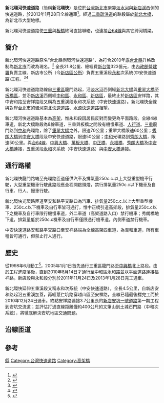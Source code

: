 {{Infobox Taiwan Road
|name=新北環河快速道路
|enname=New Taipei Huanhe Expressway
|level=市區快速道路
|length=21.8
|lastext=2013年1月28日
|speedhigh=50～70
|start=[[新北市|新北市]][[三重區|三重區]]龍門路
|end=新北市[[新店區|新店區]]安祥路
|junc=[[File:TW_PHW64.svg|20px]][[江子翠交流道|江子翠交流道]]
|img=New Taipei Bridge.jpg
}}

'''新北環河快速道路'''（簡稱'''新北環快'''）是位於[[台灣|台灣]][[新北市|新北市]]緊靠[[淡水河|淡水河]]與[[新店溪|新店溪]]西側的快速道路，於2013年1月28日全線通車<ref>{{cite web|author=施協源、徐敬芸|date=2013-01-28|title=環快28日通車 三重-新店僅19分鐘|publisher=TVBS新聞台|accessdate=2013-01-17|url=https://www.youtube.com/watch?v=x_NUZT1YpnY|archive-date=2020-02-26|archive-url=https://web.archive.org/web/20200226164140/https://www.youtube.com/watch?v=x_NUZT1YpnY&gl=US&hl=en|dead-url=no}}</ref>。經過[[二重疏洪道|二重疏洪道]]的路段屬於[[新北大橋|新北大橋]]，為新北市大型地標。

新北環河快速道路使[[三重區|三重]]與[[板橋區_(新北市)|板橋]]終可直接聯絡，也連接[[台64線|台64線]]與其它跨河橋梁。

==簡介==
新北環河快速道路原名“台北縣側環河快速道路”，為符合2010年底[[台北縣_(1945年－2010年)|台北縣]]升格改制為[[新北市|新北市]]而改為現名。<ref>{{cite web|author=吳文良、黃福其|date=2010-07-29|title=新北大橋 機車限速15公里|publisher=聯合報|accessdate=2010-07-29|url=http://ljb-0001.blogspot.tw/2012/11/100729-01.html|archive-date=2017-08-29|archive-url=https://web.archive.org/web/20170829170510/https://ljb-0001.blogspot.tw/2012/11/100729-01.html|dead-url=no}}</ref> 全長21.8公里、總經費[[新台幣|新台幣]]323億元，由[[內政部營建署|內政部營建署]]負責主線、新店市公所（今[[新店區|新店區]][[公所_(中華民國)|公所]]）負責五重溪段[[永和區|永和]]次系統(中安快速道路)工程。<ref>{{cite web|author=|date=2010-07-28|title=新北環河快速道路 預計8月14日通車|publisher=臺北縣政府交通局|accessdate=2010-07-31|url=http://www.ntpc.gov.tw/web/News?command=showDetail&postId=204789}}{{Dead link|date=2018年7月 |bot=InternetArchiveBot |fix-attempted=no }}</ref><ref name="tpc">{{cite web|author=|date=|title=臺北都會區環河快速道路臺北縣側建設計畫|publisher=臺北縣交通局|accessdate=2010-07-29|url=http://www.traffic.ntpc.gov.tw/_file/1559/SG/25444/D.html#black3|deadurl=yes|archiveurl=https://web.archive.org/web/20110502134446/http://www.traffic.ntpc.gov.tw/_file/1559/SG/25444/D.html#black3|archivedate=2011-05-02}}</ref>

新北環河快速道路路線自[[三重區|三重區]]龍門路起，沿[[淡水河|淡水河]]西側經[[新北大橋|新北大橋]]與[[重翠大橋|重翠大橋]]至[[板橋區_(新北市)|板橋區]]，並沿[[新店溪|新店溪]]西側經[[中和區|中和區]]、[[永和區|永和區]]、[[新店區|新店區]]，最終止於[[新店區|新店區]]安祥路，其中安和路至安祥路段又稱為五重溪段永和次系統（中安快速道路）。新北環快全線與對岸[[台北市|台北市]]的[[環河南北快速道路|環河南北快速道路]]、[[水源快速道路|水源快速道路]]相望。

新北環河快速道路基本為[[高架橋|高架]]，惟永和段因居民反對而變更為平面路段。全線4線車道，新北大橋路段為8線車道，三重與板橋之間設有機慢車道、[[人行道|人行道]]。[[三重區|三重]]龍門路到[[中和區|中和]]光環路，除了[[重翠大橋|重翠大橋]]之外，限速70公里；重翠大橋限速60公里；[[秀朗大橋|秀朗大橋]]到[[中安大橋|中安大橋]]段及中安快速道路，限速50公里；[[中和區|中和]]光環路到[[秀朗大橋|秀朗大橋]]，限速50公里。與[[台64線|台64線]]、[[中興大橋|中興大橋]]、[[萬板大橋|萬板大橋]]、[[中正橋|中正橋]]、[[永福橋|永福橋]]、[[秀朗大橋|秀朗大橋]]及[[中安大橋|中安大橋]]連接，五重溪段[[永和區|永和]]次系統（中安快速道路）與[[中安大橋|中安大橋]]連接。

==通行路權==
新北環快龍門路端至光環路匝道僅供汽車及排氣量250c.c.以上大型重型機車行駛，大型重型機車行駛此路段應全程開啟頭燈，禁行排氣量250c.c以下機車及自行車、行人、慢車行駛。

新北環快光環路匝道至安和路平交路口為汽車、排氣量250c.c.以上大型重型機車、250c.c以下機車及自行車皆可通行，惟中正橋引道高架段，排氣量250c.c以下之機車及自行車限行機慢車道，外二車道（高架道路入口）禁行機車；秀朗橋地下道，排氣量低於250c.c機車及自行車僅限通行機車道，內側車道禁行機車。

中安快速道路安和路平交路口至安祥路端為全線高架四車道，為混和車道，所有車種皆可通行，但禁止行人通行。

==歷史==
從1998年6月動工<ref name="libetytimes">{{cite web|author=郭顏慧|date=2010-07-29|title=新北環快三重至中和段 下月14日通車|publisher=[[自由時報|自由時報]]|accessdate=2015-11-13|url=http://news.ltn.com.tw/news/local/paper/415100|archive-date=2021-01-24|archive-url=https://web.archive.org/web/20210124100655/https://news.ltn.com.tw/news/local/paper/415100|dead-url=no}}</ref>，2005年1月1日首先通行三重區龍門路至[[中興橋|中興橋]]北上路段。由於工程進度落後，直到2010年8月14日才通行至中和區永和路並以平面道路連接福祥路。新店段與永和段分別於2011年11月24日及2013年1月28日完工通車。

新北環快延伸五重溪段又稱永和次系統（中安快速道路），全長4.5公里，自新店安和路起沿五重溪加蓋，再經薏仁坑路穿越山區至安祥路，全線已隨最後標完工而於2010年12月24日通車。終點安祥路連接3.7公里長的[[新店安坑一號道路|新店安坑一號道路]]第一期工程到安坑交流道；並評估打通直線距離僅約400公尺的文筆山到土城石門路（中和次系統），將徹底解決安坑地區交通問題。

==沿線匝道==
{{台灣公路表頭|d||新北環河快速道路}}
{{台灣公路快速道路出口|0.0|龍門路端|直接式|2005年1月1日（單向）<br>2010年8月14日（全線）|龍門路、環河北路|[[三重區|三重區]]、[[蘆洲區|蘆洲區]]|{{Fontcolor|gray|新北環河快速道路起點}}|{{Fontcolor|gray|新北環河快速道路終點}}}}
{{台灣公路快速道路出口||福德南路|匝道|2005年1月1日（單向）<br>2010年8月14日（全線）|福德南路、{{Jct|country=TWN|PH|1a}}([[台北橋|台北橋]])、三和路|三重區|{{fontcolor|gray|（僅北上出口）}}|福德南路|}}
{{台灣公路快速道路出口||重安街|匝道|2010年8月14日|重安街|三重區|{{fontcolor|gray|（僅南下入口）}}|{{fontcolor|gray|（僅南下入口）}}|}}
{{台灣公路快速道路出口||中興橋|半套鑽石型|2005年1月1日（單向）<br>2010年8月14日（全線）|{{Jct|country=TWN|CH|104}}([[中興橋|中興橋]])|[[萬華區|萬華區]]|{{fontcolor|gray|（僅北上出入）}}|萬華|}}
{{台灣公路快速道路出口||成功路|匝道<br>含新北／重翠大橋機車道出入口|2010年8月14日|{{Jct|country=TWN|CH|104}}(成功路)|三重區|{{fontcolor|gray|（僅北出南入）}}|成功路|}}
{{台灣公路設施|bri||新北大橋|新北大橋|}}
{{台灣公路快速道路出口||中興南街|內側Y型|2010年8月14日|環河路、中興南街|三重區、[[新莊區|新莊區]]|中興南街|中興南街|}}
{{台灣公路設施|bri||重翠大橋|重翠大橋|}}
{{台灣公路快速道路出口||民生路|匝道<br>含新北／重翠大橋機車道出入口|2010年8月14日|{{Jct|country=TWN|CH|106a}}(民生路)、環河路|[[板橋區_(新北市)|板橋區]]|民生路|{{fontcolor|gray|（僅南出北入）}}|}}
{{台灣公路快速道路出口||江子翠|半套鑽石型|2010年8月14日|{{Jct|country=TWN|PH-ALL|64}}（西）||{{fontcolor|gray|（僅北出南入）}}|五股|}}
{{台灣公路快速道路出口||縣民大道|匝道|2010年8月14日|[[縣民大道_(新北市)|縣民大道]]|板橋區|縣民大道|{{fontcolor|gray|（僅南出北入）}}|}}
{{台灣公路快速道路出口||萬板大橋|半套鑽石型|2010年8月14日|[[萬板大橋|萬板大橋]]|萬華區|{{fontcolor|gray|（僅北上出入）}}|萬華|}}
{{台灣公路快速道路出口||光環路|匝道|2010年8月14日|光環路|板橋區|{{fontcolor|gray|（僅北上入口）}}|{{fontcolor|gray|（僅北上入口）}}}}
{{台灣公路平交路口||中原街|平交|2010年8月14日|中原街|[[中和區|中和區]]|中原街|中原街|}}
{{台灣公路平交路口||立業路|平交|2010年8月14日|[[Image:TW_THWtp92.svg|30px]][[北92線|北92線]](立業路)|中和區|立業路|立業路|}}
{{台灣公路平交路口||福祥路|平交|2010年8月14日|福祥路|中和區|福祥路|福祥路|}}
{{台灣公路平交路口||仁愛路352巷|平交|2010年8月14日|仁愛路352巷|[[永和區|永和區]]|仁愛路352巷|仁愛路352巷|}}
{{台灣公路平交路口||環河西路二段217巷|平交|2010年8月14日|環河西路二段217巷|永和區|環河西路二段217巷|環河西路二段217巷|}}
{{台灣公路快速道路出口||保生路|匝道|2013年1月28日|保生路|永和區|{{fontcolor|gray|（僅北上出口）}}|保生路|}}
{{台灣公路快速道路出口||保安路|匝道|2013年1月28日|保安路|永和區|{{fontcolor|gray|（僅北上出口）}}|保安路|}}
{{台灣公路快速道路出口||中正橋|匝道|2013年1月28日|{{Jct|country=TWN|CH|111}}([[中正橋|中正橋]])|永和區、[[中正區_(臺北市)|中正區]]|{{fontcolor|gray|（僅北上入口）}}|{{fontcolor|gray|（僅北上入口）}}}}
{{台灣公路平交路口||光復街|平交|2013年1月28日|光復街|永和區|光復街|光復街|}}
{{台灣公路快速道路出口||永福橋|半套鑽石型|2012年7月14日|[[永福橋|永福橋]]|中正區|{{fontcolor|gray|（僅北上出入）}}|中正|}}
{{台灣公路平交路口||林森路/成功路|平交|2012年7月14日|林森路、成功路|永和區|林森路、成功路|林森路、成功路|}}
{{台灣公路平交路口||民樂街57巷|平交|2011年11月24日|民樂街57巷|永和區|民樂街57巷|民樂街57巷|}}
{{台灣公路快速道路出口||秀朗橋|單點鑽石型<ref>[https://goo.gl/maps/nN1UTaoJg5K2 出口匝道標示為秀朗橋]</ref>|2011年11月24日|{{Jct|country=TWN|CH|106}}([[秀朗橋|秀朗橋]])|中和區、[[新店區|新店區]]|秀朗橋|秀朗橋}}
{{台灣公路快速道路出口||中安大橋|Y型|2011年11月24日|[[中安大橋|中安大橋]]|新店區[[碧潭|碧潭]]&[[十四張|十四張]]|中安大橋|中安大橋|}}
{{台灣公路平交路口||安和路三段|平交|2011年11月24日|{{Jct|country=TWN|CH|111}}(安和路三段)|新店區|{{Fontcolor|gray|新北環河快速道路終點，中安快速道路起點}}|{{Fontcolor|gray|中安快速道路終點，新北環河快速道路起點}}|}}
{{台灣公路快速道路出口||安興路|匝道|2011年11月24日|安興路|新店區|安興路|{{fontcolor|gray|（僅南下出口）}}|}}
{{台灣公路平交路口||吉安街/安興路/柴埕路|平交|2011年11月24日|吉安街、安興路、柴埕路|新店區|吉安街、安興路、柴埕路|吉安街、安興路、柴埕路|}}
{{台灣公路平交路口||安光路/柴埕路|平交|2011年11月24日|安光路、柴埕路|新店區|安光路、柴埕路|安光路、柴埕路|}}
{{台灣公路平交路口||車子路|平交|2011年11月24日|車子路|新店區|車子路|車子路|}}
{{台灣公路平交路口||安康路二段320巷/祥和路|平交|2011年11月24日|安康路二段320巷、祥和路|新店區|安康路二段320巷、祥和路|安康路二段320巷、祥和路|}}
{{台灣公路快速道路出口||薏仁坑路|半套鑽石型|2011年11月24日|薏仁坑路|新店區|薏仁坑路|{{fontcolor|gray|（僅南出北入）}}|}}
{{台灣公路快速道路出口|21.8|安祥路端|直接式|2011年11月24日|安祥路|新店區|{{Fontcolor|gray|中安快速道路終點}}|{{Fontcolor|gray|中安快速道路起點}}}}
{{End}}

==參考==
{{portal box|台北|公路}}
{{reflist}}
{{臺北公路網}}
{{新北市快速道路}}

[[Category:新北市道路|縣]]
[[Category:台灣快速道路|Category:台灣快速道路]]
[[Category:高架橋|Category:高架橋]]